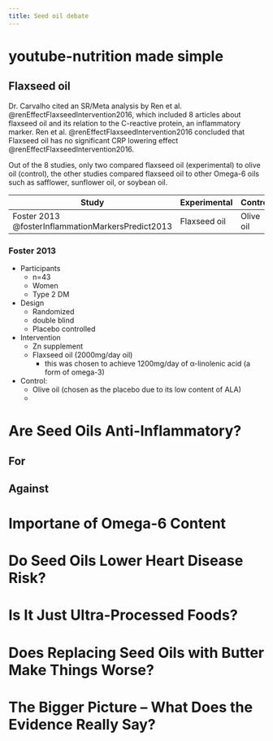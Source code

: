 ```yaml
---
title: Seed oil debate
---
```



# youtube-nutrition made simple

## Flaxseed oil
Dr. Carvalho cited an SR/Meta analysis by Ren et al. @renEffectFlaxseedIntervention2016, which included 8 articles about flaxseed oil and its relation to the C-reactive protein, an inflammatory marker.
Ren et al. @renEffectFlaxseedIntervention2016 concluded that Flaxseed oil has no significant CRP lowering effect @renEffectFlaxseedIntervention2016.

Out of the 8 studies, only two compared flaxseed oil (experimental) to olive oil (control), the other studies compared flaxseed oil to other Omega-6 oils such as safflower, sunflower oil, or soybean oil.

| Study | Experimental | Control | Dosage |
|-|-|-|-|
| Foster 2013 @fosterInflammationMarkersPredict2013 | Flaxseed oil | Olive oil | 2000mg (0.)

### Foster 2013 {#fosterInflammationMarkersPredict2013}

- Participants
    - n=43
    - Women
    - Type 2 DM
- Design
    - Randomized
    - double blind
    - Placebo controlled
- Intervention
    - Zn supplement
    - Flaxseed oil (2000mg/day oil)
        - this was chosen to achieve 1200mg/day of &alpha;-linolenic acid (a form of omega-3)
- Control:
    - Olive oil (chosen as the placebo due to its low content of ALA)
    - 



# Are Seed Oils Anti-Inflammatory?

## For



## Against

# Importane of Omega-6 Content

# Do Seed Oils Lower Heart Disease Risk?



# Is It Just Ultra-Processed Foods?


# Does Replacing Seed Oils with Butter Make Things Worse?


# The Bigger Picture – What Does the Evidence Really Say?